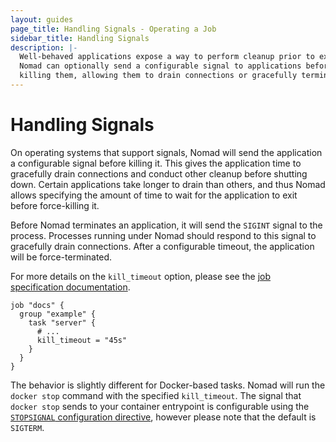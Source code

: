 ```yaml
---
layout: guides
page_title: Handling Signals - Operating a Job
sidebar_title: Handling Signals
description: |-
  Well-behaved applications expose a way to perform cleanup prior to exiting.
  Nomad can optionally send a configurable signal to applications before
  killing them, allowing them to drain connections or gracefully terminate.
---
```


# Handling Signals

On operating systems that support signals, Nomad will send the application a
configurable signal before killing it. This gives the application time to
gracefully drain connections and conduct other cleanup before shutting down.
Certain applications take longer to drain than others, and thus Nomad allows
specifying the amount of time to wait for the application to exit before
force-killing it.

Before Nomad terminates an application, it will send the `SIGINT` signal to the
process. Processes running under Nomad should respond to this signal to
gracefully drain connections. After a configurable timeout, the application
will be force-terminated.

For more details on the `kill_timeout` option, please see the
[job specification documentation](/docs/job-specification/task#kill_timeout).

```hcl
job "docs" {
  group "example" {
    task "server" {
      # ...
      kill_timeout = "45s"
    }
  }
}
```

The behavior is slightly different for Docker-based tasks. Nomad will run the
`docker stop` command with the specified `kill_timeout`. The signal that `docker stop` sends to your container entrypoint is configurable using the
[`STOPSIGNAL` configuration directive](https://docs.docker.com/engine/reference/builder/#stopsignal), however please
note that the default is `SIGTERM`.
